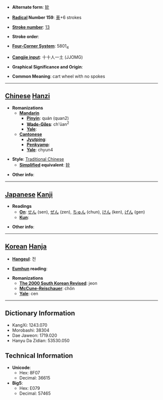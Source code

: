 * '''Alternate form''': [[辁]]

* '''[[Wiktionary:Chinese radical index| Radical]] Number 159''': [[Wiktionary:Chinese radical index 車|車]]+6 strokes

* '''[[Wiktionary:Chinese total strokes index|Stroke number]]''': [[Wiktionary:Chinese total strokes index 13|13]]

* '''Stroke order''': 

* '''[[Wiktionary:Chinese four corner index|Four-Corner System]]''': 5801<sub>4</sub>

* '''[[Wiktionary:Chinese Cangjie index|Cangjie input]]''': 十十人一土 (JJOMG)

* '''Graphical Significance and Origin''': 

* '''Common Meaning''': cart wheel with no spokes

----

== [[Chinese]] [[Hanzi]] ==

* '''Romanizations'''
** '''[[Mandarin]]'''
*** '''[[Pinyin]]''': quán (quan2)
*** '''[[Wade-Giles]]''': ch'üan<sup>2</sup>
*** '''[[Yale]]''': 
** '''[[Cantonese]]'''
*** '''[[Jyutping]]''':
*** '''[[Penkyamp]]''': 
*** '''[[Yale]]''': chyun4

* '''Style''': [[Traditional Chinese]] 
** '''[[Simplified Chinese|Simplified]] equivalent''': [[辁]]

* '''Other info''': 

----

== [[Japanese]] [[Kanji]] ==

* '''Readings'''
** '''[[On]]''': [[せん]] (sen), [[ぜん]] (zen), [[ちゅん]] (chun), [[けん]] (ken), [[げん]] (gen)
** '''[[Kun]]''': 

* '''Other info''':  

----

== [[Korean]] [[Hanja]] ==

* '''[[Hangeul]]''': 전

* '''[[Eumhun]] reading''': 

* '''Romanizations'''
** '''[[The 2000 South Korean Revised Romanization|The 2000 South Korean Revised]]''': jeon
** '''[[McCune-Reischauer]]''': chŏn
** '''[[Yale]]''': cen

----

== Dictionary Information ==

* KangXi: 1243.070
* Morobashi: 38304
* Dae Jaweon: 1719.020
* Hanyu Da Zidian: 53530.050

== Technical Information ==

* '''Unicode''':
** Hex: 8F07
** Decimal: 36615
* '''Big5''':
** Hex: E079
** Decimal: 57465